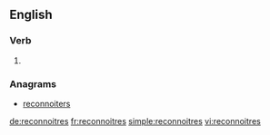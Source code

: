 ==English==

===Verb===
{{head|en}}

# {{en-third-person singular of|reconnoitre}}

===Anagrams===
* [[reconnoiters#English|reconnoiters]]

[[de:reconnoitres]]
[[fr:reconnoitres]]
[[simple:reconnoitres]]
[[vi:reconnoitres]]